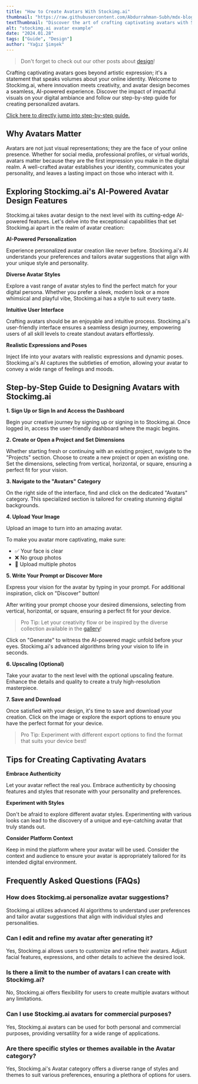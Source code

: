 ```yaml
---
title: "How to Create Avatars With Stockimg.ai"
thumbnail: "https://raw.githubusercontent.com/Abdurrahman-Subh/mdx-blog/main/images/avatar.png"
textThumbnail: "Discover the art of crafting captivating avatars with Stockimg.ai, where innovation meets creativity in this seamless, AI-powered design experience. Explore the impact of impactful visuals on your digital ambiance and follow a step-by-step guide for creating personalized avatars, unlocking the AI advantage in avatar design with diverse styles and a user-friendly interface."
alt: "stockimg.ai avatar example"
date: "2024.01.28"
tags: ["Guide", "Design"]
author: "Yağız Şimşek"
---
```


<CustomImage
    src="https://raw.githubusercontent.com/Abdurrahman-Subh/mdx-blog/main/images/avatar.png"
    alt="stockimg.ai avatar example"
/>

> Don't forget to check out our other posts about [design](https://stockimg.ai/blog/design)!

Crafting captivating avatars goes beyond artistic expression; it's a statement that speaks volumes about your online identity. Welcome to Stockimg.ai, where innovation meets creativity, and avatar design becomes a seamless, AI-powered experience. Discover the impact of impactful visuals on your digital ambiance and follow our step-by-step guide for creating personalized avatars.

[Click here to directly jump into step-by-step guide.](https://stockimg.ai/blog/design/how-to-create-avatars-with-stockimg#step-by-step-guide-to-designing-avatars-with-stockimgai)

## Why Avatars Matter

Avatars are not just visual representations; they are the face of your online presence. Whether for social media, professional profiles, or virtual worlds, avatars matter because they are the first impression you make in the digital realm. A well-crafted avatar establishes your identity, communicates your personality, and leaves a lasting impact on those who interact with it.

## Exploring Stockimg.ai's AI-Powered Avatar Design Features

Stockimg.ai takes avatar design to the next level with its cutting-edge AI-powered features. Let's delve into the exceptional capabilities that set Stockimg.ai apart in the realm of avatar creation:

**AI-Powered Personalization**

Experience personalized avatar creation like never before. Stockimg.ai's AI understands your preferences and tailors avatar suggestions that align with your unique style and personality.

**Diverse Avatar Styles**

Explore a vast range of avatar styles to find the perfect match for your digital persona. Whether you prefer a sleek, modern look or a more whimsical and playful vibe, Stockimg.ai has a style to suit every taste.

**Intuitive User Interface**

Crafting avatars should be an enjoyable and intuitive process. Stockimg.ai's user-friendly interface ensures a seamless design journey, empowering users of all skill levels to create standout avatars effortlessly.

**Realistic Expressions and Poses**

Inject life into your avatars with realistic expressions and dynamic poses. Stockimg.ai's AI captures the subtleties of emotion, allowing your avatar to convey a wide range of feelings and moods.

## Step-by-Step Guide to Designing Avatars with Stockimg.ai

**1. Sign Up or Sign In and Access the Dashboard**

<CustomImage
    src="https://raw.githubusercontent.com/Abdurrahman-Subh/mdx-blog/main/images/stockimg-home.png"
    alt="stockimg.ai home"
/>

Begin your creative journey by signing up or signing in to Stockimg.ai. Once logged in, access the user-friendly dashboard where the magic begins.

**2. Create or Open a Project and Set Dimensions**

<CustomImage
    src="https://raw.githubusercontent.com/Abdurrahman-Subh/mdx-blog/main/images/stockimg-dashboard.png"
    alt="stockimg.ai dashboard"
/>

Whether starting fresh or continuing with an existing project, navigate to the "Projects" section. Choose to create a new project or open an existing one. Set the dimensions, selecting from vertical, horizontal, or square, ensuring a perfect fit for your vision.

**3. Navigate to the "Avatars" Category**

<CustomImage
    src="https://raw.githubusercontent.com/Abdurrahman-Subh/mdx-blog/main/images/stockimg-avatar-category.png"
    alt="finding Avatars category"
/>

On the right side of the interface, find and click on the dedicated "Avatars" category. This specialized section is tailored for creating stunning digital backgrounds.

**4. Upload Your Image**

<CustomImage
    src="https://raw.githubusercontent.com/Abdurrahman-Subh/mdx-blog/main/images/stockimg-create-avatar.gif"
    alt="uploading images"
/>

Upload an image to turn into an amazing avatar.

To make you avatar more captivating, make sure:
- ✅ Your face is clear
- ❌ No group photos
- 🌟 Upload multiple photos

**5. Write Your Prompt or Discover More**

<CustomImage
    src="https://raw.githubusercontent.com/Abdurrahman-Subh/mdx-blog/main/images/stockimg-create-avatar.gif"
    alt="writing prompts and generating"
/>

Express your vision for the avatar by typing in your prompt. For additional inspiration, click on "Discover" button!

After writing your prompt choose your desired dimensions, selecting from vertical, horizontal, or square, ensuring a perfect fit for your device.

> Pro Tip: Let your creativity flow or be inspired by the diverse collection available in the [gallery](https://stockimg.ai/blog/design)!

Click on "Generate" to witness the AI-powered magic unfold before your eyes. Stockimg.ai's advanced algorithms bring your vision to life in seconds.

**6. Upscaling (Optional)**

<CustomImage
    src="https://raw.githubusercontent.com/Abdurrahman-Subh/mdx-blog/main/images/stockimg-upscale-avatar.gif"
    alt="upscaling"
/>

Take your avatar to the next level with the optional upscaling feature. Enhance the details and quality to create a truly high-resolution masterpiece.

**7. Save and Download**

<CustomImage
    src="https://raw.githubusercontent.com/Abdurrahman-Subh/mdx-blog/main/images/stockimg-download-avatar.gif"
    alt="saving"
/>

Once satisfied with your design, it's time to save and download your creation. Click on the image or explore the export options to ensure you have the perfect format for your device.

> Pro Tip: Experiment with different export options to find the format that suits your device best!

## Tips for Creating Captivating Avatars

**Embrace Authenticity**

Let your avatar reflect the real you. Embrace authenticity by choosing features and styles that resonate with your personality and preferences.

**Experiment with Styles**

Don't be afraid to explore different avatar styles. Experimenting with various looks can lead to the discovery of a unique and eye-catching avatar that truly stands out.

**Consider Platform Context**

Keep in mind the platform where your avatar will be used. Consider the context and audience to ensure your avatar is appropriately tailored for its intended digital environment.

## Frequently Asked Questions (FAQs)

### How does Stockimg.ai personalize avatar suggestions?
Stockimg.ai utilizes advanced AI algorithms to understand user preferences and tailor avatar suggestions that align with individual styles and personalities.

### Can I edit and refine my avatar after generating it?
Yes, Stockimg.ai allows users to customize and refine their avatars. Adjust facial features, expressions, and other details to achieve the desired look.

### Is there a limit to the number of avatars I can create with Stockimg.ai?
No, Stockimg.ai offers flexibility for users to create multiple avatars without any limitations.

### Can I use Stockimg.ai avatars for commercial purposes?
Yes, Stockimg.ai avatars can be used for both personal and commercial purposes, providing versatility for a wide range of applications.

### Are there specific styles or themes available in the Avatar category?
Yes, Stockimg.ai's Avatar category offers a diverse range of styles and themes to suit various preferences, ensuring a plethora of options for users.